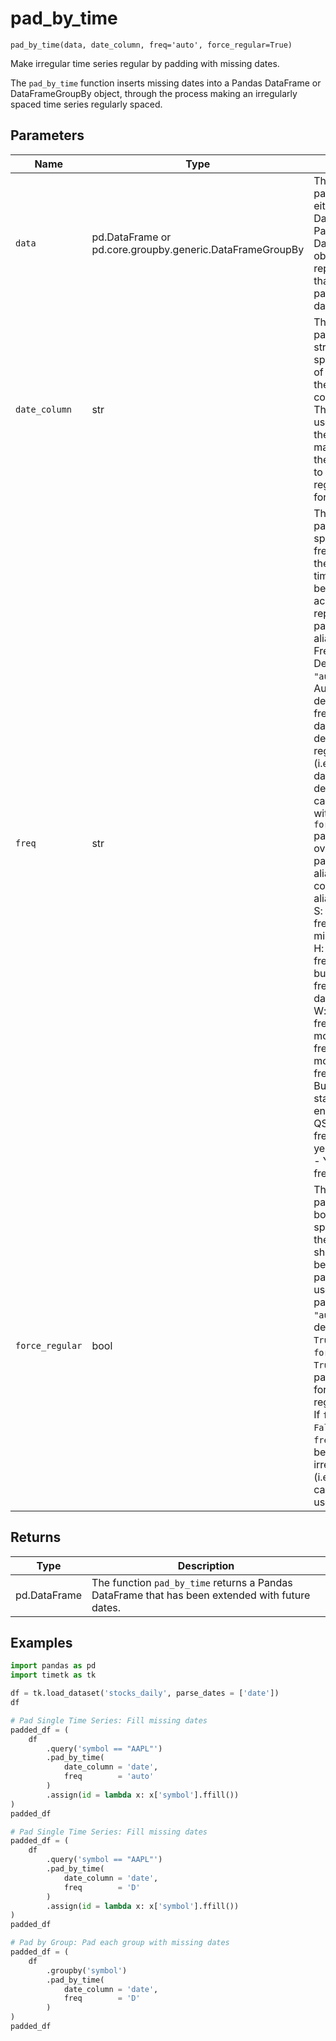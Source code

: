 # pad_by_time { #timetk.pad_by_time }

`pad_by_time(data, date_column, freq='auto', force_regular=True)`

Make irregular time series regular by padding with missing dates.


The `pad_by_time` function inserts missing dates into a Pandas DataFrame or DataFrameGroupBy object, through the process making an irregularly spaced time series regularly spaced.

## Parameters

| Name            | Type                                                     | Description                                                                                                                                                                                                                                                                                                                                                                                                                                                                                                                                                                                                                                                                                                                                                                                                                                               | Default    |
|-----------------|----------------------------------------------------------|-----------------------------------------------------------------------------------------------------------------------------------------------------------------------------------------------------------------------------------------------------------------------------------------------------------------------------------------------------------------------------------------------------------------------------------------------------------------------------------------------------------------------------------------------------------------------------------------------------------------------------------------------------------------------------------------------------------------------------------------------------------------------------------------------------------------------------------------------------------|------------|
| `data`          | pd.DataFrame or pd.core.groupby.generic.DataFrameGroupBy | The `data` parameter can be either a Pandas DataFrame or a Pandas DataFrameGroupBy object. It represents the data that you want to pad with missing dates.                                                                                                                                                                                                                                                                                                                                                                                                                                                                                                                                                                                                                                                                                                | _required_ |
| `date_column`   | str                                                      | The `date_column` parameter is a string that specifies the name of the column in the DataFrame that contains the dates. This column will be used to determine the minimum and maximum dates in theDataFrame, and to generate the regular date range for padding.                                                                                                                                                                                                                                                                                                                                                                                                                                                                                                                                                                                          | _required_ |
| `freq`          | str                                                      | The `freq` parameter specifies the frequency at which the missing timestamps should be generated. It accepts a string representing a pandas frequency alias.   Automatic Frequency Detection: - `"auto"`: Automatically detect the frequency of the data. This will default allow regular frequencies (i.e. no business days). This is the default value. This can be changed with the `force_regular` parameter.  You can override this with a pandas frequency alias. Some common frequency aliases include:  - S: secondly frequency - min: minute frequency - H: hourly frequency - B: business day frequency - D: daily frequency - W: weekly frequency - M: month end frequency - MS: month start frequency - BMS: Business month start - Q: quarter end frequency - QS: quarter start frequency - Y: year end frequency - YS: year start frequency | `'auto'`   |
| `force_regular` | bool                                                     | The `force_regular` parameter is a boolean that specifies whether the frequency should be forced to be regular. This parameter is only used when the `freq` parameter is set to `"auto"`. It has a default value of `True`.  If `force_regular` is `True`, then the `freq` parameter will be forced to be a regular frequency. If `force_regular` is `False`, then the `freq` parameter will be allowed to be irregular (i.e. business calendars can be used).                                                                                                                                                                                                                                                                                                                                                                                            | `True`     |

## Returns

| Type         | Description                                                                                     |
|--------------|-------------------------------------------------------------------------------------------------|
| pd.DataFrame | The function `pad_by_time` returns a Pandas DataFrame that has been extended with future dates. |

## Examples

```python
import pandas as pd
import timetk as tk

df = tk.load_dataset('stocks_daily', parse_dates = ['date'])
df
```

```python
# Pad Single Time Series: Fill missing dates
padded_df = (
    df
        .query('symbol == "AAPL"')
        .pad_by_time(
            date_column = 'date',
            freq        = 'auto'
        )
        .assign(id = lambda x: x['symbol'].ffill())
)
padded_df 
```

```python
# Pad Single Time Series: Fill missing dates
padded_df = (
    df
        .query('symbol == "AAPL"')
        .pad_by_time(
            date_column = 'date',
            freq        = 'D'
        )
        .assign(id = lambda x: x['symbol'].ffill())
)
padded_df 
```

```python
# Pad by Group: Pad each group with missing dates
padded_df = (
    df
        .groupby('symbol')
        .pad_by_time(
            date_column = 'date',
            freq        = 'D'
        )
)
padded_df
```